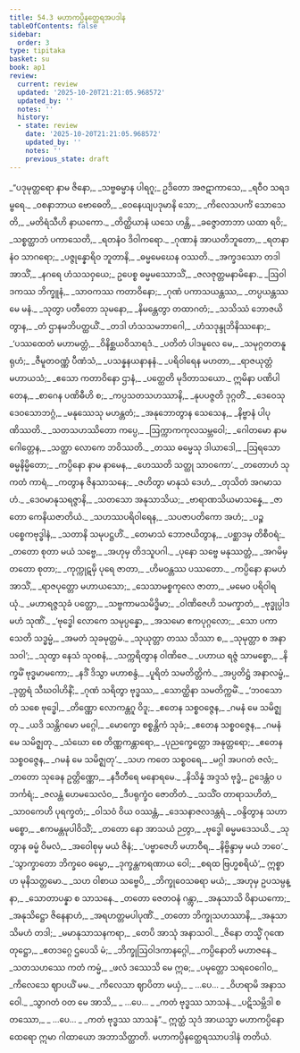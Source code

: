 ```yaml
---
title: 54.3 မဟာကပ္ပိနတ္ထေရအပဒါန
tableOfContents: false
sidebar:
  order: 3
type: tipitaka
basket: su
book: ap1
review:
  current: review
  updated: '2025-10-20T21:21:05.968572'
  updated_by: ''
  notes: ''
  history:
  - state: review
    date: '2025-10-20T21:21:05.968572'
    updated_by: ''
    notes: ''
    previous_state: draft
---
```



<DynamicBreadcrumb />


<ReviewStatus review={frontmatter.review} showDetails={true} />

<HypothesisAnnotation frontmatter={frontmatter} />

<Division number="66" book="ap1" e="ch" v="20" p="434">

<Paragraph number="7017" type="verses" book="ap1">
_“ပဒုမုတ္တရော နာမ ဇိနော,_  
_သဗ္ဗဓမ္မာန ပါရဂူ;_  
ဥဒိတော အဇဋာကာသေ,_  
_ရဝီဝ သရဒမ္ဗရေ._  

</Paragraph>

</Division>
<Division number="67" book="ap1" e="ch" v="20" p="434">

<Paragraph number="7018" type="verses" book="ap1">
_ဝစနာဘာယ ဗောဓေတိ,_  
_ဝေနေယျပဒုမာနိ သော;_  
_ကိလေသပင်္ကံ သောသေတိ,_  
_မတိရံသီဟိ နာယကော._  

</Paragraph>

</Division>
<Division number="68" book="ap1" e="ch" v="20" p="434">

<Paragraph number="7019" type="verses" book="ap1">
_တိတ္ထိယာနံ ယသေ ဟန္တိ,_  
_ခဇ္ဇောတာဘာ ယထာ ရဝိ;_  
_သစ္စတ္ထာဘံ ပကာသေတိ,_  
_ရတနံဝ ဒိဝါကရော._  

</Paragraph>

</Division>
<Division number="69" book="ap1" e="ch" v="20" p="434">

<Paragraph number="7020" type="verses" book="ap1">
_ဂုဏာနံ အာယတိဘူတော,_  
_ရတနာနံဝ သာဂရော;_  
_ပဇ္ဇုန္နောရိဝ ဘူတာနိ,_  
_ဓမ္မမေဃေန ဝဿတိ._  

</Paragraph>

</Division>
<Division number="70" book="ap1" e="ch" v="20" p="434">

<Paragraph number="7021" type="verses" book="ap1">
_အက္ခဒဿော တဒါ အာသိံ,_  
_နဂရေ ဟံသသဝှယေ;_  
ဥပေစ္စ ဓမ္မမဿောသိံ,_  
_ဇလဇုတ္တမနာမိနော._  

</Paragraph>

</Division>
<Division number="71" book="ap1" e="ch" v="20" p="434">

<Paragraph number="7022" type="verses" book="ap1">
_ဩဝါဒကဿ ဘိက္ခူနံ,_  
_သာဝကဿ ကတာဝိနော;_  
_ဂုဏံ ပကာသယန္တဿ,_  
_တပ္ပယန္တဿ မေ မနံ._  

</Paragraph>

</Division>
<Division number="72" book="ap1" e="ch" v="20" p="435">

<Paragraph number="7023" type="verses" book="ap1">
_သုတွာ ပတီတော သုမနော,_  
_နိမန္တေတွာ တထာဂတံ;_  
_သသိဿံ ဘောဇယိတွာန,_  
_တံ ဌာနမဘိပတ္ထယိံ._  

</Paragraph>

</Division>
<Division number="73" book="ap1" e="ch" v="20" p="435">

<Paragraph number="7024" type="verses" book="ap1">
_တဒါ ဟံသသမဘာဂေါ,_  
_ဟံသဒုန္ဒုဘိနိဿနော;_  
_‘ပဿထေတံ မဟာမတ္တံ,_  
_ဝိနိစ္ဆယဝိသာရဒံ._  

</Paragraph>

</Division>
<Division number="74" book="ap1" e="ch" v="20" p="435">

<Paragraph number="7025" type="verses" book="ap1">
_ပတိတံ ပါဒမူလေ မေ,_  
_သမုဂ္ဂတတနူရုဟံ;_  
_ဇီမူတဝဏ္ဏံ ပီဏံသံ,_  
_ပသန္နနယနာနနံ._  

</Paragraph>

</Division>
<Division number="75" book="ap1" e="ch" v="20" p="435">

<Paragraph number="7026" type="verses" book="ap1">
_ပရိဝါရေန မဟတာ,_  
_ရာဇယုတ္တံ မဟာယသံ;_  
_ဧသော ကတာဝိနော ဌာနံ,_  
_ပတ္ထေတိ မုဒိတာသယော._  

</Paragraph>

</Division>
<Division number="76" book="ap1" e="ch" v="20" p="435">

<Paragraph number="7027" type="verses" book="ap1">
ဣမိနာ ပဏိပါတေန,_  
_စာဂေန ပဏိဓီဟိ စ;_  
_ကပ္ပသတသဟဿာနိ,_  
_နုပပဇ္ဇတိ ဒုဂ္ဂတိံ._  

</Paragraph>

</Division>
<Division number="77" book="ap1" e="ch" v="20" p="435">

<Paragraph number="7028" type="verses" book="ap1">
_ဒေဝေသု ဒေဝသောဘဂ္ဂံ,_  
_မနုဿေသု မဟန္တတံ;_  
_အနုဘောတွာန သေသေန,_  
_နိဗ္ဗာနံ ပါပုဏိဿတိ._  

</Paragraph>

</Division>
<Division number="78" book="ap1" e="ch" v="20" p="435">

<Paragraph number="7029" type="verses" book="ap1">
_သတသဟဿိတော ကပ္ပေ,_  
_ဩက္ကာကကုလသမ္ဘဝေါ;_  
_ဂေါတမော နာမ ဂေါတ္တေန,_  
_သတ္ထာ လောကေ ဘဝိဿတိ._  

</Paragraph>

</Division>
<Division number="79" book="ap1" e="ch" v="20" p="435">

<Paragraph number="7030" type="verses" book="ap1">
_တဿ ဓမ္မေသု ဒါယာဒေါ,_  
_ဩရသော ဓမ္မနိမ္မိတော;_  
_ကပ္ပိနော နာမ နာမေန,_  
_ဟေဿတိ သတ္ထု သာဝကော’._  

</Paragraph>

</Division>
<Division number="80" book="ap1" e="ch" v="20" p="435">

<Paragraph number="7031" type="verses" book="ap1">
_တတောဟံ သုကတံ ကာရံ,_  
_ကတွာန ဇိနသာသနေ;_  
_ဇဟိတွာ မာနုသံ ဒေဟံ,_  
_တုသိတံ အဂမာသဟံ._  

</Paragraph>

</Division>
<Division number="81" book="ap1" e="ch" v="20" p="435">

<Paragraph number="7032" type="verses" book="ap1">
_ဒေဝမာနုသရဇ္ဇာနိ,_  
_သတသော အနုသာသိယ;_  
_ဗာရာဏသိယမာသန္နေ,_  
_ဇာတော ကေနိယဇာတိယံ._  

</Paragraph>

</Division>
<Division number="82" book="ap1" e="ch" v="20" p="435">

<Paragraph number="7033" type="verses" book="ap1">
_သဟဿပရိဝါရေန,_  
_သပဇာပတိကော အဟံ;_  
_ပဉ္စ ပစ္စေကဗုဒ္ဓါနံ,_  
_သတာနိ သမုပဋ္ဌဟိံ._  

</Paragraph>

</Division>
<Division number="83" book="ap1" e="ch" v="20" p="435">

<Paragraph number="7034" type="verses" book="ap1">
_တေမာသံ ဘောဇယိတွာန,_  
_ပစ္ဆာဒမှ တိစီဝရံ;_  
_တတော စုတာ မယံ သဗ္ဗေ,_  
_အဟုမှ တိဒသူပဂါ._  

</Paragraph>

</Division>
<Division number="84" book="ap1" e="ch" v="20" p="436">

<Paragraph number="7035" type="verses" book="ap1">
_ပုနော သဗ္ဗေ မနုဿတ္တံ,_  
_အဂမိမှ တတော စုတာ;_  
_ကုက္ကုဋမှိ ပုရေ ဇာတာ,_  
_ဟိမဝန္တဿ ပဿတော._  

</Paragraph>

</Division>
<Division number="85" book="ap1" e="ch" v="20" p="436">

<Paragraph number="7036" type="verses" book="ap1">
_ကပ္ပိနော နာမဟံ အာသိံ,_  
_ရာဇပုတ္တော မဟာယသော;_  
_သေသာမစ္စကုလေ ဇာတာ,_  
_မမေဝ ပရိဝါရယုံ._  

</Paragraph>

</Division>
<Division number="86" book="ap1" e="ch" v="20" p="436">

<Paragraph number="7037" type="verses" book="ap1">
_မဟာရဇ္ဇသုခံ ပတ္တော,_  
_သဗ္ဗကာမသမိဒ္ဓိမာ;_  
_ဝါဏိဇေဟိ သမက္ခာတံ,_  
_ဗုဒ္ဓုပ္ပါဒမဟံ သုဏိံ._  

</Paragraph>

</Division>
<Division number="87" book="ap1" e="ch" v="20" p="436">

<Paragraph number="7038" type="verses" book="ap1">
_‘ဗုဒ္ဓေါ လောကေ သမုပ္ပန္နော,_  
_အသမော ဧကပုဂ္ဂလော;_  
_သော ပကာသေတိ သဒ္ဓမ္မံ,_  
_အမတံ သုခမုတ္တမံ._  

</Paragraph>

</Division>
<Division number="88" book="ap1" e="ch" v="20" p="436">

<Paragraph number="7039" type="verses" book="ap1">
_သုယုတ္တာ တဿ သိဿာ စ,_  
_သုမုတ္တာ စ အနာသဝါ’;_  
_သုတွာ နေသံ သုဝစနံ,_  
_သက္ကရိတွာန ဝါဏိဇေ._  

</Paragraph>

</Division>
<Division number="89" book="ap1" e="ch" v="20" p="436">

<Paragraph number="7040" type="verses" book="ap1">
_ပဟာယ ရဇ္ဇံ သာမစ္စော,_  
_နိက္ခမိံ ဗုဒ္ဓမာမကော;_  
_နဒိံ ဒိသွာ မဟာစန္ဒံ,_  
_ပူရိတံ သမတိတ္တိကံ._  

</Paragraph>

</Division>
<Division number="90" book="ap1" e="ch" v="20" p="436">

<Paragraph number="7041" type="verses" book="ap1">
_အပ္ပတိဋ္ဌံ အနာလမ္ဗံ,_  
_ဒုတ္တရံ သီဃဝါဟိနိံ;_  
_ဂုဏံ သရိတွာ ဗုဒ္ဓဿ,_  
_သောတ္ထိနာ သမတိက္ကမိံ._  

</Paragraph>

</Division>
<Division number="91" book="ap1" e="ch" v="20" p="436">

<Paragraph number="7042" type="verses" book="ap1">
_‘ဘဝသောတံ သစေ ဗုဒ္ဓေါ,_  
_တိဏ္ဏော လောကန္တဂူ ဝိဒူ;_  
_ဧတေန သစ္စဝဇ္ဇေန,_  
_ဂမနံ မေ သမိဇ္ဈတု._  

</Paragraph>

</Division>
<Division number="92" book="ap1" e="ch" v="20" p="436">

<Paragraph number="7043" type="verses" book="ap1">
_ယဒိ သန္တိဂမော မဂ္ဂေါ,_  
_မောက္ခော စစ္စန္တိကံ သုခံ;_  
_ဧတေန သစ္စဝဇ္ဇေန,_  
_ဂမနံ မေ သမိဇ္ဈတု._  

</Paragraph>

</Division>
<Division number="93" book="ap1" e="ch" v="20" p="436">

<Paragraph number="7044" type="verses" book="ap1">
_သံဃော စေ တိဏ္ဏကန္တာရော,_  
_ပုညက္ခေတ္တော အနုတ္တရော;_  
_ဧတေန သစ္စဝဇ္ဇေန,_  
_ဂမနံ မေ သမိဇ္ဈတု’._  

</Paragraph>

</Division>
<Division number="94" book="ap1" e="ch" v="20" p="436">

<Paragraph number="7045" type="verses" book="ap1">
_သဟ ကတေ သစ္စဝရေ,_  
_မဂ္ဂါ အပဂတံ ဇလံ;_  
_တတော သုခေန ဥတ္တိဏ္ဏော,_  
_နဒီတီရေ မနောရမေ._  

</Paragraph>

</Division>
<Division number="95" book="ap1" e="ch" v="20" p="436">

<Paragraph number="7046" type="verses" book="ap1">
_နိသိန္နံ အဒ္ဒသံ ဗုဒ္ဓံ,_  
ဥဒေန္တံဝ ပဘင်္ကရံ;_  
_ဇလန္တံ ဟေမသေလံဝ,_  
_ဒီပရုက္ခံဝ ဇောတိတံ._  

</Paragraph>

</Division>
<Division number="96" book="ap1" e="ch" v="20" p="436">

<Paragraph number="7047" type="verses" book="ap1">
_သသိံဝ တာရာသဟိတံ,_  
_သာဝကေဟိ ပုရက္ခတံ;_  
_ဝါသဝံ ဝိယ ဝဿန္တံ,_  
_ဒေသနာဇလဒန္တရံ._  

</Paragraph>

</Division>
<Division number="97" book="ap1" e="ch" v="20" p="437">

<Paragraph number="7048" type="verses" book="ap1">
_ဝန္ဒိတွာန သဟာမစ္စော,_  
_ဧကမန္တမုပါဝိသိံ;_  
_တတော နော အာသယံ ဉတွာ,_  
_ဗုဒ္ဓေါ ဓမ္မမဒေသယိ._  

</Paragraph>

</Division>
<Division number="98" book="ap1" e="ch" v="20" p="437">

<Paragraph number="7049" type="verses" book="ap1">
_သုတွာန ဓမ္မံ ဝိမလံ,_  
_အဝေါစုမှ မယံ ဇိနံ;_  
_‘ပဗ္ဗာဇေဟိ မဟာဝီရ,_  
_နိဗ္ဗိန္ဒာမှ မယံ ဘဝေ’._  

</Paragraph>

</Division>
<Division number="99" book="ap1" e="ch" v="20" p="437">

<Paragraph number="7050" type="verses" book="ap1">
_‘သွာက္ခာတော ဘိက္ခဝေ ဓမ္မော,_  
_ဒုက္ခန္တကရဏာယ ဝေါ;_  
_စရထ ဗြဟ္မစရိယံ’,_  
ဣစ္စာဟ မုနိသတ္တမော._  

</Paragraph>

</Division>
<Division number="100" book="ap1" e="ch" v="20" p="437">

<Paragraph number="7051" type="verses" book="ap1">
_သဟ ဝါစာယ သဗ္ဗေပိ,_  
_ဘိက္ခုဝေသဓရာ မယံ;_  
_အဟုမှ ဥပသမ္ပန္နာ,_  
_သောတာပန္နာ စ သာသနေ._  

</Paragraph>

</Division>
<Division number="101" book="ap1" e="ch" v="20" p="437">

<Paragraph number="7052" type="verses" book="ap1">
_တတော ဇေတဝနံ ဂန္တွာ,_  
_အနုသာသိ ဝိနာယကော;_  
_အနုသိဋ္ဌော ဇိနေနာဟံ,_  
_အရဟတ္တမပါပုဏိံ._  

</Paragraph>

</Division>
<Division number="102" book="ap1" e="ch" v="20" p="437">

<Paragraph number="7053" type="verses" book="ap1">
_တတော ဘိက္ခုသဟဿာနိ,_  
_အနုသာသိမဟံ တဒါ;_  
_မမာနုသာသနကရာ,_  
_တေပိ အာသုံ အနာသဝါ._  

</Paragraph>

</Division>
<Division number="103" book="ap1" e="ch" v="20" p="437">

<Paragraph number="7054" type="verses" book="ap1">
_ဇိနော တသ္မိံ ဂုဏေ တုဋ္ဌော,_  
_ဧတဒဂ္ဂေ ဌပေသိ မံ;_  
_ဘိက္ခုဩဝါဒကာနဂ္ဂေါ,_  
_ကပ္ပိနောတိ မဟာဇနေ._  

</Paragraph>

</Division>
<Division number="104" book="ap1" e="ch" v="20" p="437">

<Paragraph number="7055" type="verses" book="ap1">
_သတသဟဿေ ကတံ ကမ္မံ,_  
_ဖလံ ဒဿေသိ မေ ဣဓ;_  
_ပမုတ္တော သရဝေဂေါဝ,_  
_ကိလေသေ ဈာပယိံ မမ._  

</Paragraph>

</Division>
<Division number="105" book="ap1" e="ch" v="20" p="437">

<Paragraph number="7056" type="verses" book="ap1">
_ကိလေသာ ဈာပိတာ မယှံ,_  
_ …ပေ… _  
_ဝိဟရာမိ အနာသဝေါ._  

</Paragraph>

</Division>
<Division number="106" book="ap1" e="ch" v="20" p="437">

<Paragraph number="7057" type="verses" book="ap1">
_သွာဂတံ ဝတ မေ အာသိ,_  
_ …ပေ… _  
_ကတံ ဗုဒ္ဓဿ သာသနံ._  

</Paragraph>

</Division>
<Division number="107" book="ap1" e="ch" v="20" p="438">

<Paragraph number="7058" type="verses" book="ap1">
_ပဋိသမ္ဘိဒါ စတဿော,_  
_ …ပေ… _  
_ကတံ ဗုဒ္ဓဿ သာသနံ”._  

</Paragraph>

<Paragraph number="7059" book="ap1">
ဣတ္ထံ သုဒံ အာယသ္မာ မဟာကပ္ပိနော ထေရော ဣမာ ဂါထာယော အဘာသိတ္ထာတိ.

</Paragraph>
</Division>

<Paragraph number="7060" type="center" book="ap1">
မဟာကပ္ပိနတ္ထေရဿာပဒါနံ တတိယံ.
</Paragraph>